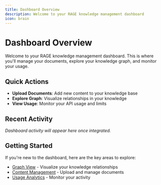 ```yaml
---
title: Dashboard Overview
description: Welcome to your RAGE knowledge management dashboard
icon: brain
---
```


# Dashboard Overview

Welcome to your RAGE knowledge management dashboard. This is where you'll manage your documents, explore your knowledge graph, and monitor your usage.

## Quick Actions

- **Upload Documents**: Add new content to your knowledge base
- **Explore Graph**: Visualize relationships in your knowledge
- **View Usage**: Monitor your API usage and limits

## Recent Activity

*Dashboard activity will appear here once integrated.*

## Getting Started

If you're new to the dashboard, here are the key areas to explore:

- [Graph View](./graph) - Visualize your knowledge relationships
- [Content Management](./content) - Upload and manage documents
- [Usage Analytics](./usage) - Monitor your activity
